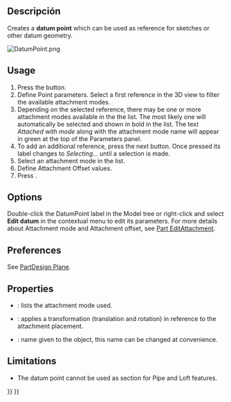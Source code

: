 <languages/>

{{Docnav
|[[PartDesign_Line|Create a datum line]]
|[[PartDesign_CoordinateSystem|Create a local coordinate system]]
|[[PartDesign_Workbench|PartDesign]]
|IconL=PartDesign_Line.svg‎
|IconR=PartDesign_CoordinateSystem.svg
|IconC=Workbench_PartDesign.svg
}}

<div class="mw-translate-fuzzy">
{{GuiCommand/es
|Name=PartDesign Point
|Name/es=Punto de referencia PartDesign
|Workbenches=[[PartDesign Workbench/es|PartDesign]]
|MenuLocation=Part Design → Crear un punto de referencia
|Version=0.17
|SeeAlso=[[PartDesign Line/es|Línea PartDesign]], [[PartDesign Plane/es|Plano PartDesign]]
}}
</div>

<span id="Description"></span>
==Descripción==

Creates a '''datum point''' which can be used as reference for sketches or other datum geometry.

[[File:DatumPoint.png]]
{{Caption|A datum point attached to a sphere with an attachment offset of {{Value|2}} in the Z direction.}}

==Usage==

# Press the {{Button|[[Image:PartDesign_Point.svg|24px]] '''Create a datum point'''}} button.
# Define Point parameters. Select a first reference in the 3D view to filter the available attachment modes.
# Depending on the selected reference, there may be one or more attachment modes available in the the list. The most likely one will automatically be selected and shown in bold in the list. The text ''Attached with mode'' along with the attachment mode name will appear in green at the top of the Parameters panel.
# To add an additional reference, press the next {{Button|Reference}} button. Once pressed its label changes to ''Selecting...'' until a selection is made.
# Select an attachment mode in the list.
# Define Attachment Offset values.
# Press {{Button|OK}}.

==Options==

Double-click the DatumPoint label in the Model tree or right-click and select '''Edit datum''' in the contextual menu to edit its parameters. For more details about Attachment mode and Attachment offset, see [[Part_EditAttachment|Part EditAttachment]].

==Preferences==

See [[PartDesign_Plane#Preferences|PartDesign Plane]].

==Properties==

* {{PropertyData|MapMode}}: lists the attachment mode used.
* {{PropertyData|Attachment Offset}}: applies a transformation (translation and rotation) in reference to the attachment placement.
* {{PropertyData|Label}}: name given to the object, this name can be changed at convenience.

==Limitations==

* The datum point cannot be used as section for Pipe and Loft features.


{{Docnav
|[[PartDesign_Line|Create a datum line]]
|[[PartDesign_CoordinateSystem|Create a local coordinate system]]
|[[PartDesign_Workbench|PartDesign]]
|IconL=PartDesign_Line.svg‎
|IconR=PartDesign_CoordinateSystem.svg
|IconC=Workbench_PartDesign.svg
}}

{{PartDesign Tools navi{{#translation:}}}}
{{Userdocnavi{{#translation:}}}}